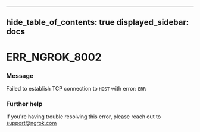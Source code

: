 

---
hide_table_of_contents: true
displayed_sidebar: docs
---


# ERR_NGROK_8002

### Message
Failed to establish TCP connection to `HOST` with error: `ERR`

<ErrorDetails error="err_ngrok_8002" />



### Further help
If you're having trouble resolving this error, please reach out to [support@ngrok.com](mailto:support@ngrok.com?subject=Help%20with%20ERR_NGROK_8002)

